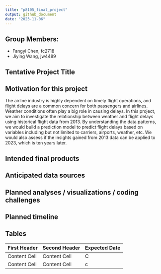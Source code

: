 ```yaml
---
title: "p8105_final_project"
output: github_document
date: "2023-11-06"
---
```


## Group Members:

* Fangyi Chen, fc2718
* Jiying Wang, jw4489 

## Tentative Project Title

## Motivation for this project

The airline industry is highly dependent on timely flight operations, and flight delays are a common concern for both passengers and airlines. Weather conditions often play a big role in causing delays. In this project, we aim to investigate the relationship between weather and flight delays using historical flight data from 2013. By understanding the data patterns, we would build a prediction model to predict flight delays based on variables including but not limited to carriers, airports, weather, etc. We would also assess if the insights gained from 2013 data can be applied to 2023, which is ten years later.

## Intended final products

## Anticipated data sources

## Planned analyses / visualizations / coding challenges

## Planned timeline

Tables 
------------------------------------------------------------

First Header  | Second Header | Expected Date
------------- | ------------- | --------------
Content Cell  | Content Cell  | C
Content Cell  | Content Cell  |c 

